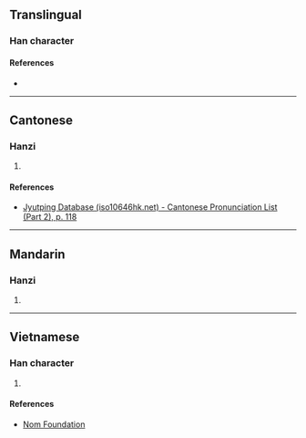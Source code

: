 {{character info/new}}
==Translingual==

===Han character===
{{Han char|rn=64|rad=手|as=11|sn=14|four=|canj=QYVQ|ids=⿰扌牽}}

====References====
* {{Han ref|kx=0453.191|dkj=12672|dj=0802.260|hdz=31949.050|uh=6481|ud=25729}}

----

==Cantonese==

===Hanzi===
{{yue-hanzi|jyut=[[hin1]]|y=hin1}}

# {{rfdef|yue|sort=手11}}

====References====
* [http://www.iso10646hk.net/jp/document/download.jsp Jyutping Database (iso10646hk.net) - Cantonese Pronunciation List (Part 2), p. 118]

----

==Mandarin==

===Hanzi===
{{cmn-hanzi|pin=[[qiān]] ([[qian1]])|wg=ch'ien<sup>1</sup>}}

# {{rfdef|cmn|sort=手11}}

----

==Vietnamese==

===Han character===
{{vi-hantu|rs=手11|khiêng}}

# {{rfdef|vi|sort=手11}}

====References====
* [http://nomfoundation.org/common/nom_details.php?codepoint=6481 Nom Foundation]